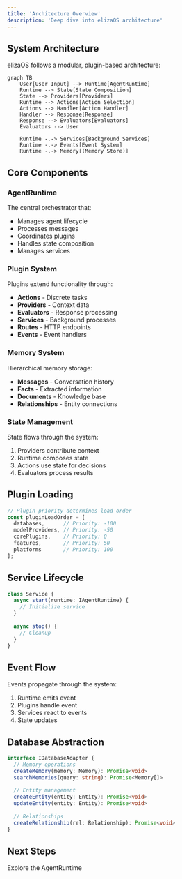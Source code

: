 ```yaml
---
title: 'Architecture Overview'
description: 'Deep dive into elizaOS architecture'
---
```


## System Architecture

elizaOS follows a modular, plugin-based architecture:

```mermaid
graph TB
    User[User Input] --> Runtime[AgentRuntime]
    Runtime --> State[State Composition]
    State --> Providers[Providers]
    Runtime --> Actions[Action Selection]
    Actions --> Handler[Action Handler]
    Handler --> Response[Response]
    Response --> Evaluators[Evaluators]
    Evaluators --> User
    
    Runtime -.-> Services[Background Services]
    Runtime -.-> Events[Event System]
    Runtime -.-> Memory[(Memory Store)]
```

## Core Components

### AgentRuntime

The central orchestrator that:
- Manages agent lifecycle
- Processes messages
- Coordinates plugins
- Handles state composition
- Manages services

### Plugin System

Plugins extend functionality through:
- **Actions** - Discrete tasks
- **Providers** - Context data
- **Evaluators** - Response processing
- **Services** - Background processes
- **Routes** - HTTP endpoints
- **Events** - Event handlers

### Memory System

Hierarchical memory storage:
- **Messages** - Conversation history
- **Facts** - Extracted information
- **Documents** - Knowledge base
- **Relationships** - Entity connections

### State Management

State flows through the system:
1. Providers contribute context
2. Runtime composes state
3. Actions use state for decisions
4. Evaluators process results

## Plugin Loading

```typescript
// Plugin priority determines load order
const pluginLoadOrder = [
  databases,      // Priority: -100
  modelProviders, // Priority: -50
  corePlugins,    // Priority: 0
  features,       // Priority: 50
  platforms       // Priority: 100
];
```

## Service Lifecycle

```typescript
class Service {
  async start(runtime: IAgentRuntime) {
    // Initialize service
  }
  
  async stop() {
    // Cleanup
  }
}
```

## Event Flow

Events propagate through the system:
1. Runtime emits event
2. Plugins handle event
3. Services react to events
4. State updates

## Database Abstraction

```typescript
interface IDatabaseAdapter {
  // Memory operations
  createMemory(memory: Memory): Promise<void>
  searchMemories(query: string): Promise<Memory[]>
  
  // Entity management
  createEntity(entity: Entity): Promise<void>
  updateEntity(entity: Entity): Promise<void>
  
  // Relationships
  createRelationship(rel: Relationship): Promise<void>
}
```

## Next Steps

<CardGroup cols={1}>
  <Card title="Runtime Deep Dive" icon="brain" href="/deep-dive/runtime">
    Explore the AgentRuntime
  </Card>
</CardGroup>